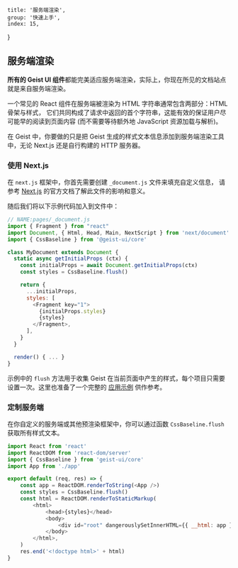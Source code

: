 
	title: '服务端渲染',
	group: '快速上手',
	index: 15,
}

## 服务端渲染

**所有的 Geist UI 组件**都能完美适应服务端渲染，实际上，你现在所见的文档站点就是来自服务端渲染。

一个常见的 React 组件在服务端被渲染为 HTML 字符串通常包含两部分：HTML 骨架与样式，
它们共同构成了请求中返回的首个字符串，这能有效的保证用户尽可能早的阅读到页面内容 (而不需要等待额外地 JavaScript 资源加载与解析)。

在 Geist 中，你要做的只是把 Geist 生成的样式文本信息添加到服务端渲染工具中，无论 Next.js 还是自行构建的 HTTP 服务器。

### 使用 Next.js

在 `next.js` 框架中，你首先需要创建 `_document.js` 文件来填充自定义信息，
请参考 [Next.js](https://nextjs.org/docs/advanced-features/custom-document) 的官方文档了解此文件的影响和意义。

随后我们将以下示例代码加入到文件中：

```js
// NAME:pages/_document.js
import { Fragment } from "react"
import Document, { Html, Head, Main, NextScript } from 'next/document'
import { CssBaseline } from '@geist-ui/core'

class MyDocument extends Document {
  static async getInitialProps (ctx) {
    const initialProps = await Document.getInitialProps(ctx)
    const styles = CssBaseline.flush()

    return {
      ...initialProps,
      styles: [
        <Fragment key="1">
          {initialProps.styles}
          {styles}
        </Fragment>,
      ],
    }
  }

  render() { ... }
}
```

示例中的 `flush` 方法用于收集 Geist 在当前页面中产生的样式，每个项目只需要设置一次。这里也准备了一个完整的 [应用示例](https://github.com/unix/unix.bio/blob/template/pages/_document.tsx) 供作参考。

### 定制服务端

在你自定义的服务端或其他预渲染框架中，你可以通过函数 `CssBaseline.flush` 获取所有样式文本。

```js
import React from 'react'
import ReactDOM from 'react-dom/server'
import { CssBaseline } from 'geist-ui/core'
import App from './app'

export default (req, res) => {
	const app = ReactDOM.renderToString(<App />)
	const styles = CssBaseline.flush()
	const html = ReactDOM.renderToStaticMarkup(
		<html>
			<head>{styles}</head>
			<body>
				<div id="root" dangerouslySetInnerHTML={{ __html: app }} />
			</body>
		</html>,
	)
	res.end('<!doctype html>' + html)
}
```

